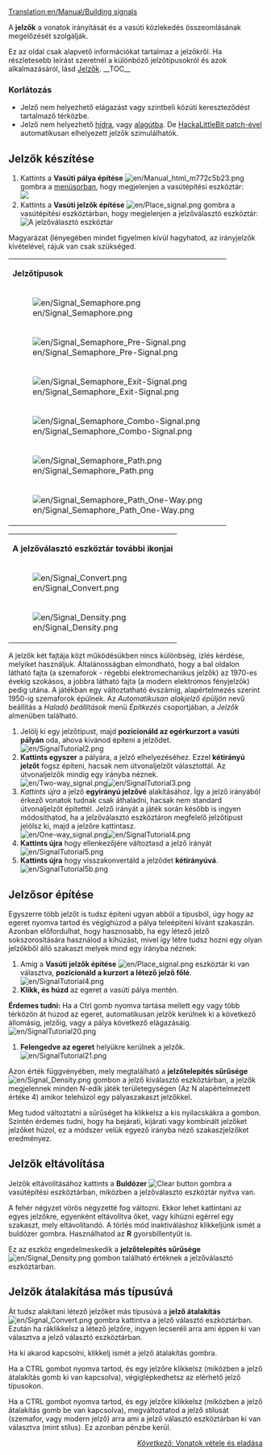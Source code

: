 [[Translation:en/Manual/Building signals]]


{{hu/Oktatás}}

A '''jelzők'''  a vonatok irányítását és a vasúti közlekedés összeomlásának megelőzését szolgálják.

Ez az oldal csak alapvető információkat tartalmaz a jelzőkről. Ha részletesebb leírást szeretnél a különböző jelzőtípusokról és azok alkalmazásáról, lásd [[hu/Manual/Jelzők|Jelzők]].
__TOC__
===Korlátozás===
* Jelző nem helyezhető elágazást vagy szintbeli közúti kereszteződést tartalmaző térközbe.
* Jelző nem helyezhető [[hu/Manual/Hidak|hídra]], vagy [[hu/Manual/Alagutak|alagútba]]. De [[en/HackaLittleBit/Tunnel Signals|HackaLittleBit patch-ével]] automatikusan elhelyezett jelzők szimulálhatók.

== Jelzők készítése ==
#Kattints a '''Vasúti pálya építése''' [[File:en/Manual html m772c5b23.png]] gombra a [[en/Manual/Game interface#The_Menu_bar|menüsorban]], hogy megjelenjen a vasútépítési eszköztár:<br/>[[File:hu/Railroad Construction.png|none|frame|]]
#Kattints a '''Vasúti jelzők építése''' [[File:en/Place signal.png]] gombra a vasútépítési eszköztárban, hogy megjelenjen a jelzőválasztó eszköztár:<br/>[[File:hu/Signal Selection.png|none|frame|A jelzőválasztó eszköztár]]

Magyarázat (lényegében mindet figyelmen kívül hagyhatod, az irányjelzők kivételével, rájuk van csak szükséged.
{|
|colspan=3|'''Jelzőtípusok'''

|-
|[[File:en/Signal Semaphore.png]]
|[[File:en/Signal Electric.png]]
|[[hu/Manual/Jelzők#Szakaszjelzők|Szakaszjelző]] (a játékban: normál jelző)
|-
|[[File:en/Signal Semaphore Pre-Signal.png]]
|[[File:en/Signal Electric Pre-Signal.png]]
|[[hu/Manual/Jelzők#Bejárati előjelző|Bejárati előjelző]] (a játékban: bejárati jelző)
|-
|[[File:en/Signal Semaphore Exit-Signal.png]]
|[[File:en/Signal Electric Exit-Signal.png]]
|[[hu/Manual/Jelzők#Kijárati jelző|Kijárati jelző]]
|-
|[[File:en/Signal Semaphore Combo-Signal.png]]
|[[File:en/Signal Electric Combo-Signal.png]]
|[[hu/Manual/Jelzők#Kombinált jelző|Kombinált jelző]]
|-
|[[File:en/Signal Semaphore Path.png]]
|[[File:en/Signal Electric Path.png]]
|[[hu/Manual/Jelzők#Útvonaljelzők|Standard útvonaljelző]] (a játékban: irányjelző) (ha a vonat hátulról közelíti meg, áthaladhat rajta, a jelzését figyelmen kívül hagyva)
|-
|[[File:en/Signal Semaphore Path One-Way.png]]
|[[File:en/Signal Electric Path.png]]
|[[hu/Manual/Jelzők#Útvonaljelzők|Egyirányú útvonaljelző (a játékban: egyirányú irányjelző)]] (ha a vonat a másik irányból közelíti meg, áthaladása nem lehetséges)
|}
{|
|colspan=2|'''A jelzőválasztó eszköztár további ikonjai'''

|-
|[[File:en/Signal Convert.png]]|| Jelzőátalakító eszköz - a ''pályán'' található jelző típusát átalakítja a jelzőkezelőn kiválasztottra. Lásd [[hu/Manual/Jelzők építése#Jelzők_átalakítása_más_típusúvá| Jelzők építése]]
|-
|[[File:en/Signal Density.png]]|| Jelzősűrűség eszköz - azt állítja be, milyen közel kerülnek a jelzők automatikus építése során Lásd [[hu/Manual/Jelzők építése#Jelzősor építése| Jelzők építése]]
|}

A jelzők két fajtája közt működésükben nincs különbség, ízlés kérdése, melyiket használjuk. Általánosságban elmondható, hogy a bal oldalon látható fajta (a szemaforok - régebbi elektromechanikus jelzők) az 1970-es évekig szokásos, a jobbra látható fajta (a modern elektromos fényjelzők) pedig utána. A játékban egy változtatható évszámig, alapértelmezés szerint 1950-ig szemaforok épülnek. Az ''Automatikusan alakjelző épüljön'' nevű beállítás a ''Haladó beállítások'' menü ''Építkezés'' csoportjában, a ''Jelzők'' almenüben található.

#Jelölj ki egy jelzőtípust, majd '''pozicionáld az egérkurzort a vasúti pályán''' oda, ahova kívánod építeni a jelződet.<br/>[[File:en/SignalTutorial2.png|none|frame]]
#'''Kattints egyszer''' a pályára, a jelző elhelyezéséhez. Ezzel '''kétirányú jelzőt''' fogsz építeni, hacsak nem útvonaljelzőt választottál. Az útvonaljelzők mindig egy irányba néznek.<br/>[[File:en/Two-way signal.png|frame|left]][[File:en/SignalTutorial3.png|none|frame]]
#''Kattints újra'' a jelző '''egyirányú jelzővé''' alakításához. Így a jelző irányából érkező vonatok tudnak csak áthaladni, hacsak nem standard útvonaljelzőt építettél. Jelző irányát a játék során később is ingyen módosíthatod, ha a jelzőválasztó eszköztáron megfelelő jelzőtípust jelölsz ki, majd a jelzőre kattintasz.<br/>[[File:en/One-way signal.png|frame|left]][[File:en/SignalTutorial4.png|none|frame]]
#'''Kattints újra''' hogy ellenkezőjére változtasd a jelző irányát<br/>[[File:en/SignalTutorial5.png|none|frame]]
#'''Kattints újra''' hogy visszakonvertáld a jelződet '''kétirányúvá'''.<br/>[[File:en/SignalTutorial5b.png|none|frame]]

== Jelzősor építése ==
Egyszerre több jelzőt is tudsz építeni ugyan abból a típusból, úgy hogy az egeret nyomva tartod és végighúzod a pálya teleépíteni kívánt szakaszán. Azonban előfordulhat, hogy hasznosabb, ha egy létező jelző sokszorosítására használod a kihúzást, mivel így létre tudsz hozni egy olyan jelzőkből álló szakaszt melyek mind egy irányba néznek:
#Amíg a '''Vasúti jelzők építése''' [[File:en/Place signal.png]] eszköztár ki van választva, '''pozicionáld a kurzort a létező jelző főlé'''.<br/>[[File:en/SignalTutorial4.png|none|frame]]
#'''Klikk, és húzd''' az egeret a vasúti pálya mentén.
'''Érdemes tudni:''' Ha a Ctrl gomb nyomva tartása mellett egy vagy több térközön át húzod az egeret, automatikusan jelzők kerülnek ki a következő állomásig, jelzőig, vagy a pálya következő elágazásáig.
<br/>[[File:en/SignalTutorial20.png|none|frame]]
#'''Felengedve az egeret''' helyükre kerülnek a jelzők.<br/>[[File:en/SignalTutorial21.png|none|frame]]

Azon érték függvényében, mely megtalálható a '''jelzőtelepítés sűrűsége''' [[File:en/Signal Density.png]] gombon a jelző kiválasztó eszköztárban, a jelzők megjelennek minden N-edik játék területegységen (Az N alapértelmezett értéke 4) amikor telehúzol egy pályaszakaszt jelzőkkel.

Meg tudod változtatni a sűrűséget ha klikkelsz a kis nyilacskákra a gombon. Szintén érdemes tudni, hogy ha bejárati, kijárati vagy kombinált jelzőket jelzőket húzol, ez a módszer velük egyező irányba néző szakaszjelzőket eredményez.

== Jelzők eltávolítása ==
Jelzők eltávolításához kattints a '''Buldózer''' [[File:zh/Toggle clear active.png|Clear button]] gombra a vasútépítési eszköztárban, miközben a jelzőválasztó eszköztár nyitva van.

A fehér négyzet vörös négyzetté fog változni. Ekkor lehet kattintani az egyes jelzőkre, egyenként eltávolítva őket, vagy kihúzni egérrel egy szakaszt, mely eltávolítandó. A törlés mód inaktiváláshoz klikkeljünk ismét a buldózer gombra. Használhatod az '''R''' gyorsbillentyűt is.

Ez az eszköz engedelmeskedik a '''jelzőtelepítés sűrűsége''' [[File:en/Signal Density.png]] gombon található értéknek a jelzőválasztó eszköztárban.


== Jelzők átalakítása más típusúvá ==
Át tudsz alakítani létező jelzőket más típusúvá a '''jelző átalakítás''' [[File:en/Signal Convert.png]] gombra kattintva a jelző választó eszköztárban. Ezután ha ráklikkelsz a létező jelzőre, ingyen lecseréli arra ami éppen ki van választva a jelző választó eszköztárban.

Ha ki akarod kapcsolni, klikkelj ismét a jelző átalakítás gombra.

Ha a CTRL gombot nyomva tartod, és egy jelzőre klikkelsz (miközben a jelző átalakítás gomb ki van kapcsolva), végiglépkedhetsz az elérhető jelző típusokon.

Ha a CTRL gombot nyomva tartod, és egy jelzőre klikkelsz (miközben a jelző átalakítás gomb be van kapcsolva), megváltoztatod a jelző stílusát (szemafor, vagy modern jelző) arra ami a jelző választó eszköztárban ki van választva (mint stílus). Ez azonban pénzbe kerül.


<span style="float: right">[[hu/Manual/Vonatok vétele és eladása|''Következő:'' Vonatok vétele és eladása]]